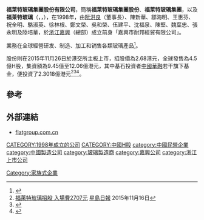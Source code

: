'''福萊特玻璃集團股份有限公司'''，簡稱'''福萊特玻璃集團股份'''、'''福萊特玻璃集團'''，以及'''福萊特玻璃'''（'''{{lang-en|Flat Glass Group Co., Ltd.}}'''，{{hkex|6865}}，{{Sse|601865}}），在1998年，由[[阮洪良|阮洪良]]（董事長）、陳新華、鄒海明、王惠芬、祝全明、駱淑英、徐林根、鄭文榮、吳和榮、伍建平、沈福泉、陳堅、魏葉忠、張永明及陸培華，於[[浙江|浙江]][[嘉興|嘉興]]（總部）成立前身「嘉興市耐邦經貿有限公司」。

業務在全球經營研发、制造、加工和销售各類玻璃產品<ref>{{Cite web |url=http://www.flatgroup.com.cn/about/#f19 |title=福萊特玻璃集團股份有限公司簡介 |access-date=2016-07-01 |archive-date=2020-11-25 |archive-url=https://web.archive.org/web/20201125084234/http://www.flatgroup.com.cn/about#f19 |dead-url=no }}</ref>。

股份則在2015年11月26日於港交所主板上市，招股價為2.68港元，全球發售為4.5億H股，集資額為9.45億至12.06億港元，其中基石投資者[[中國華融|中國華融]]若干旗下基金，便投資了2.3018億港元<REF>
[https://hk.news.yahoo.com/%E7%A6%8F%E8%90%8A%E7%89%B9%E7%8E%BB%E7%92%83%E6%8B%9B%E8%82%A1-%E5%85%A5%E5%A0%B4%E8%B2%BB2707%E5%85%83-215514442--finance.html 福萊特玻璃招股 入場費2707元] {{Wayback|url=https://hk.news.yahoo.com/%E7%A6%8F%E8%90%8A%E7%89%B9%E7%8E%BB%E7%92%83%E6%8B%9B%E8%82%A1-%E5%85%A5%E5%A0%B4%E8%B2%BB2707%E5%85%83-215514442--finance.html |date=20160826043006 }}[[星島日報|星島日報]] 2015年11月16日
</REF><REF>
{{Cite web |url=http://www.hkexnews.hk/listedco/listconews/SEHK/2015/1116/LTN20151116007_C.pdf |title=福萊特玻璃集團股份有限公司招股資料 |access-date=2016-07-01 |archive-date=2020-12-06 |archive-url=https://web.archive.org/web/20201206010813/https://www1.hkexnews.hk/listedco/listconews/sehk/2015/1116/ltn20151116007_c.pdf |dead-url=no }}
</REF><REF>
{{Cite web |url=http://www.hkexnews.hk/listedco/listconews/SEHK/2015/1116/LTN20151116005_C.pdf |title=福萊特玻璃集團股份有限公司招股公告 |access-date=2016-07-01 |archive-date=2017-02-24 |archive-url=https://web.archive.org/web/20170224224317/http://www.hkexnews.hk/listedco/listconews/SEHK/2015/1116/LTN20151116005_C.pdf |dead-url=no }}
</REF>。

==參考==
{{REFLIST}}

==外部連結==
*[http://www.flatgroup.com.cn/ flatgroup.com.cn] {{Wayback|url=http://www.flatgroup.com.cn/ |date=20201029071144 }}

[[CATEGORY:1998年成立的公司|CATEGORY:1998年成立的公司]]
[[CATEGORY:中國H股|CATEGORY:中國H股]]
[[category:中國民營企業|category:中國民營企業]]
[[category:中國製造公司|category:中國製造公司]]
[[category:玻璃製造商|category:玻璃製造商]]
[[category:嘉興公司|category:嘉興公司]]
[[category:浙江上市公司|category:浙江上市公司]]
[[Category:家族式企業|Category:家族式企業]]
